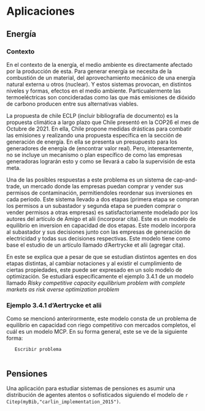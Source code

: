 # Aplicaciones {#aplicaciones}


## Energía
### Contexto
En el contexto de la energía, el medio ambiente es directamente afectado por la producción de esta. Para generar energía se necesita de la combustión de un material, del aprovechamiento mecánico de una energía natural externa u otros (nuclear). Y estos sistemas provocan, en distintos niveles y formas, efectos en el medio ambiente. Particualermente las termoeléctricas son concideradas como las que más emisiones de dióxido de carbono producen entre sus alternativas viables.

La propuesta de chile ECLP (incluir bibliografía de documento) es la propuesta climática a largo plazo que Chile presentó en la COP26 el mes de Octubre de 2021. En ella, Chile propone medidas drásticas para combatir las emisiones y realizando una propuesta específica en la sección de generación de energía. En ella se presenta un presupuesto para los generadores de energía de (encontrar valor real). Pero, interesantemente, no se incluye un mecanismo o plan específico de como las empresas generadoras lograrán esto y como se llevará a cabo la supervisión de esta meta.

Una de las posibles respuestas a este problema es un sistema de cap-and-trade, un mercado donde las empresas puedan comprar y vender sus permisos de contaminación, permitiendoles reordenar sus inversiones en cada periodo. Este sistema llevado a dos etapas (primera etapa se compran los permisos a un subastador y segunda etapa se pueden comprar o vender permisos a otras empresas) es satisfactoriamente modelado por los autores del artículo de Amigo et alii (incorporar cita). Este es un modelo de equilibrio en inversion en capacidad de dos etapas. Este modelo incorpora al subastador y sus decisiones junto con las empresas de generación de electricidad y todas sus decisiones respectivas. Este modelo tiene como base el estudio de un artículo llamado  d'Aertrycke et alii (agregar cita). 

En este se explica que a pesar de que se estudian distintos agentes en dos etapas distintas, al cambiar notaciones y al existir el cumplimiento de ciertas propiedades, este puede ser expresado en un solo modelo de optimización. Se estudiará específicamente el ejemplo 3.4.1 de un modelo llamado *Risky competitive capacity equilibrium problem with complete markets as risk averse optimization problem *

### Ejemplo 3.4.1 d'Aertrycke et alii

Como se mencionó anterirormente, este modelo consta de un problema de equilibrio en capacidad con riego competitivo con mercados completos, el cuál es un modelo MCP. En su forma general, este se ve de la siguiente forma: 

       Escribir problema 
       




## Pensiones

Una aplicación para estudiar sistemas de pensiones es asumir una distribución de agentes atentos o sofisticados siguiendo el modelo de `r Citep(myBib,"carlin_implementation_2015")`.
